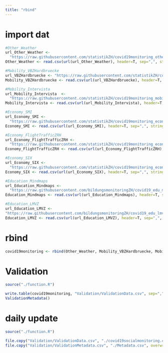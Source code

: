 ```yaml
---
title: "rbind"
---
```



# import dat

```r

#Other_Weather
url_Other_Weather <- 
  "https://raw.githubusercontent.com/statistikZH/covid19monitoring_other_Weather/master/Other_Weather.csv"
Other_Weather <- read.csv(url(url_Other_Weather), header=T, sep=",", stringsAsFactors=FALSE, encoding="UTF-8")

#Mobility_VBZHardbruecke
url_VBZHardbruecke <- "https://raw.githubusercontent.com/statistikZH/covid19monitoring_mobility_VBZHardbruecke/master/Mobility_VBZHardbruecke.csv"
Mobility_VBZHardbruecke <- read.csv(url(url_VBZHardbruecke), header=T, sep=",", stringsAsFactors=FALSE, encoding="UTF-8")

#Mobility_Intervista
url_Mobility_Intervista  <-
  "https://raw.githubusercontent.com/statistikZH/covid19monitoring_mobility_intervista/master/Mobility_Intervista.csv"
Mobility_Intervista <- read.csv(url(url_Mobility_Intervista), header=T, sep=",", stringsAsFactors=FALSE, encoding="UTF-8")

#Economy_SMI
url_Economy_SMI <-
  "https://raw.githubusercontent.com/statistikZH/covid19monitoring_economy_SMI/master/Economy_SMI.csv"
Economy_SMI <- read.csv(url(url_Economy_SMI), header=T, sep=",", stringsAsFactors=FALSE, encoding="UTF-8")

#Economy_FlightTrafficZRH
url_Economy_FlightTrafficZRH <-
  "https://raw.githubusercontent.com/statistikZH/covid19monitoring_economy_FlightTraffic/master/Economy_FlightTraffic.csv"
Economy_FlightTrafficZRH <- read.csv(url(url_Economy_FlightTrafficZRH), header=T, sep=",", stringsAsFactors=FALSE, encoding="UTF-8")

#Economy_SIX
url_Economy_SIX <-
  "https://raw.githubusercontent.com/statistikZH/covid19monitoring_economy_SIX/master/Economy_SIX.csv"
Economy_SIX <- read.csv(url(url_Economy_SIX), header=T, sep=",", stringsAsFactors=FALSE, encoding="UTF-8")

#Education_Mindmaps
url_Education_Mindmaps <-
  "https://raw.githubusercontent.com/bildungsmonitoringZH/covid19_edu_mindsteps/master/Bildung_LernplattformMindsteps.csv"
Education_Mindmaps <- read.csv(url(url_Education_Mindmaps), header=T, sep=",", stringsAsFactors=FALSE, encoding="UTF-8")

#Education_LMVZ
url_Education_LMVZ <-
"https://raw.githubusercontent.com/bildungsmonitoringZH/covid19_edu_lmvzmath/master/Bildung_TrainingMathematik.csv?token=AO5R67TWCP3FU6EHMGONFSS6RM752"
Education_LMVZ <- read.csv(url(url_Education_LMVZ), header=T, sep=",", stringsAsFactors=FALSE, encoding="UTF-8")


```


# rbind

```r

covid19monitoring <- rbind(Other_Weather, Mobility_VBZHardbruecke, Mobility_Intervista, Economy_SMI, Economy_FlightTrafficZRH, Economy_SIX, Education_Mindmaps, Education_LMVZ)

```

# Validation

```r

source("./function.R")

write.table(covid19monitoring, "Validation/ValidationData.csv", sep=",", fileEncoding="UTF-8", row.names = F)
ValidationMetadata()

```

# daily update

```r

source("./function.R")

file.copy("Validation/ValidationData.csv", "./covid19socialmonitoring.csv", overwrite = TRUE)
file.copy("Validation/ValidationMetadata.csv", "./Metadata.csv", overwrite = TRUE)


```

